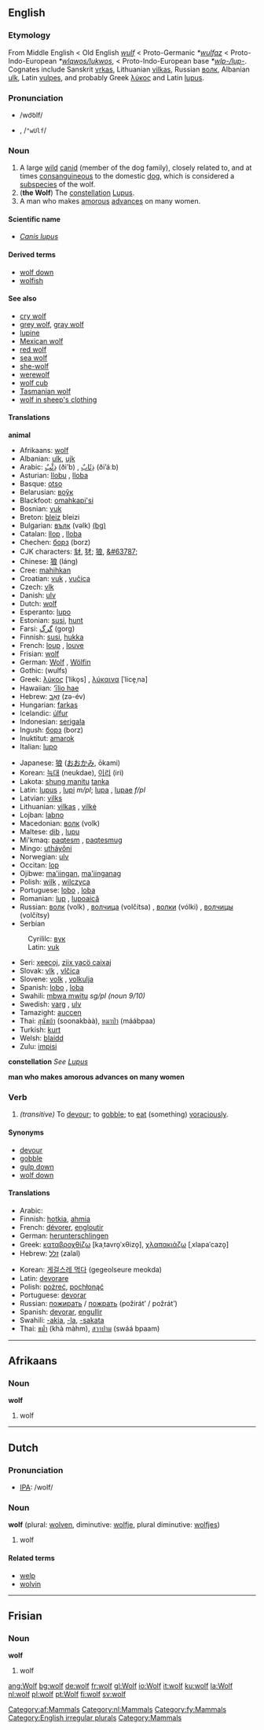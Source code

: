 {{wikipedia}}
==English==

===Etymology===
From Middle English < Old English ''[[wulf]]'' < Proto-Germanic ''*[[wulfaz]]'' < Proto-Indo-European ''*[[wlqwos/lukwos]]'', < Proto-Indo-European base ''*[[wlp-/lup-]]''. Cognates include Sanskrit [[vrkas]], Lithuanian [[vilkas]], Russian [[волк]], Albanian [[ulk]], Latin [[vulpes]], and probably Greek [[λύκος]] and Latin [[lupus]].

===Pronunciation===
*/wo͝olf/
*{{IPA|[ˈwʊɫf]}}, /<tt>"wUlf</tt>/
*:{{IPAchar|[[Rhymes:English:-ʊlf|Rhymes: -ʊlf]]}}

===Noun===
{{en-noun-irreg|wolves}}

# A large [[wild]] [[canid]] (member of the dog family), closely related to, and at times [[consanguineous]] to the domestic [[dog]], which is considered a [[subspecies]] of the wolf.
# ('''the Wolf''') The [[constellation]] [[w:Lupus|Lupus]].
# A man who makes [[amorous]] [[advance]]s on many women.

====Scientific name====
*''[[Canis lupus]]''

====Derived terms====
*[[wolf down]]
*[[wolfish]]

====See also====
*[[cry wolf]]
*[[grey wolf]], [[gray wolf]]
*[[lupine]]
*[[Mexican wolf]]
*[[red wolf]]
*[[sea wolf]]
*[[she-wolf]]
*[[werewolf]]
*[[wolf cub]]
*[[Tasmanian wolf]]
*[[wolf in sheep's clothing]]

====Translations====
'''animal'''
{{top}}
*Afrikaans: [[wolf#Afrikaans|wolf]]
*Albanian: [[ulk]], [[ujk]]
*Arabic: [[ذئب|ذِئْبٌ]] (ði’b) {{m}}, [[ذئاب|ذِئَابٌ]] (ði’áːb) {{p}}
*Asturian: [[llobu]] {{m}}, [[lloba]] {{f}}
*Basque: [[otso]]
*Belarusian: [[воўк]]
*Blackfoot: [[omahkapi'si]]
*Bosnian: [[vuk#Bosnian|vuk]] {{m}}
*Breton: [[bleiz]] {{m}} bleizi {{p}}
*Bulgarian: [[вълк]] (vəlk) {{m}} [[:bg:вълк|(bg)]] 
*Catalan: [[llop]] {{m}}, [[lloba]] {{f}}
*Chechen: [[борз]] (borz)
*CJK characters: [[豺]], [[犲]]; [[狼]], [[&#63787;]]
*Chinese: [[狼]] (láng)
*Cree: [[mahihkan]]
*Croatian: [[vuk#Croatian|vuk]] {{m}}, [[vučica#Croatian|vučica]] {{f}}
*Czech: [[vlk]] {{m}}
*Danish: [[ulv]] {{c}}
*Dutch: [[wolf#Dutch|wolf]] {{m}}
*Esperanto: [[lupo]]
*Estonian: [[susi]], [[hunt]]
*Farsi: [[گرگ]] (gorg)
*Finnish: [[susi]], [[hukka]]
*French: [[loup]] {{m}}, [[louve]] {{f}}
*Frisian: [[wolf#Frisian|wolf]]
*German: [[Wolf#German|Wolf]] {{m}}, [[Wölfin]] {{f}}
*Gothic: (wulfs) {{m}}
*Greek: [[λύκος]] [ˈliko̞s] {{m}}, [[λύκαινα]] [ˈlice̞ˌna] {{f}}
*Hawaiian: [[‘īlio hae]]
*Hebrew: [[זאב|זְאֵב]] (zə-év) {{m}}
*Hungarian: [[farkas]]
*Icelandic: [[úlfur]]
*Indonesian: [[serigala]]
*Ingush: [[борз]] (borz)
*Inuktitut: [[amarok]]
*Italian: [[lupo]] {{m}}
{{mid}}
*Japanese: [[狼]] ([[おおかみ]], ōkami)
*Korean: [[늑대]] (neukdae), [[이리]] (iri)
*Lakota: [[shung manitu]] [[tanka]]
*Latin: [[lupus]] {{m}}, [[lupi]] ''m/pl''; [[lupa]] {{f}}, [[lupae]] ''f/pl''
*Latvian: [[vilks]] {{m}}
*Lithuanian: [[vilkas]] {{m}}, [[vilkė]] {{f}}
*Lojban: [[labno]]
*Macedonian: [[волк]] (volk)
*Maltese: [[dib]] {{m}}, [[lupu]] {{m}}
*Mi'kmaq: [[paqtesm]] {{s}}, [[paqtesmug]] {{p}}
*Mingo: [[utháyôni]]
*Norwegian: [[ulv]] {{m}}
*Occitan: [[lop#Occitan|lop]] {{m}}
*Ojibwe: [[ma'iingan]], [[ma'iinganag]] {{p}}
*Polish: [[wilk]] {{m}}, [[wilczyca]] {{f}}
*Portuguese: [[lobo]] {{m}}, [[loba]] {{f}}
*Romanian: [[lup]] {{m}}, [[lupoaică]] {{f}}
*Russian: [[волк]] (volk) {{m}}, [[волчица]] (volčítsa) {{f}}, [[волки]] (vólki) {{m}} {{p}}, [[волчицы]] (volčítsy) {{f}} {{p}}
*Serbian
:Cyrililc: [[вук#Serbian|вук]] {{m}}
:Latin: [[vuk#Serbian|vuk]] {{m}}
*Seri: [[xeecoj]], [[ziix yacö caixaj]]
*Slovak: [[vlk#Slovak|vlk]] {{m}}, [[vlčica#Slovak|vlčica]] {{f}}
*Slovene: [[volk]] {{m}}, [[volkulja]] {{f}}
*Spanish: [[lobo]] {{m}}, [[loba]] {{f}}
*Swahili: [[mbwa mwitu]] ''sg/pl (noun 9/10)''
*Swedish: [[varg]] {{c}}, [[ulv]] {{c}}
*Tamazight: [[auccen]] {{m}}
*Thai: [[สุนัขบ้า]] (soonakbàà), [[หมาป่า]] (máábpaa)
*Turkish: [[kurt]]
*Welsh: [[blaidd]] {{m}}
*Zulu: [[impisi]]
{{bottom}}

'''constellation'''
''See [[Lupus]]''

'''man who makes amorous advances on many women'''
{{top}}
{{mid}}
{{bottom}}

===Verb===
{{en-infl-irreg|wolf|wolfs|wolfing|wolfed|wolfed}}

# ''(transitive)'' To [[devour]]; to [[gobble]]; to [[eat]] (something) [[voraciously]].

====Synonyms====
*[[devour]]
*[[gobble]]
*[[gulp down]]
*[[wolf down]]

====Translations====
{{top}}
*Arabic: {{ARchar|[[التهم بشراهة|اِلْتَهَمَ بِشْرَاهَة]]}} {{IPAchar|(iltáhama bišráːha)}}
*Finnish: [[hotkia]], [[ahmia]]
*French: [[dévorer]], [[engloutir]]
*German: [[herunterschlingen]]
*Greek: [[καταβροχθίζω]] [kaˌtavro̞ˈxθizo̞], [[χλαπακιάζω]] [ˌxlapaˈcazo̞]
*Hebrew: [[זלל]] (zalal)
{{mid}}
*Korean: [[게걸스레 먹다]] (gegeolseure meokda)
*Latin: [[devorare]]
*Polish: [[pożreć]], [[pochłonąć]]
*Portuguese: [[devorar]]
*Russian: [[пожирать]] / [[пожрать]] (požirát’ / požrát’)
*Spanish: [[devorar]], [[engullir]]
*Swahili: [[-akia]], [[-la]], [[-sakata]]
*Thai: [[ขม้ำ]] (khà màhm), [[สวาปาม]] (swáá bpaam)
{{bottom}}

----

==Afrikaans==
[[Category:af:Mammals]]
===Noun===
'''wolf'''

# wolf

----

==Dutch==
[[Category:nl:Mammals]]
===Pronunciation===
*[[w:IPA|IPA]]: /wolf/

===Noun===
'''wolf''' {{m}} (plural: [[wolven]], diminutive: [[wolfje]], plural diminutive: [[wolfjes]])

# wolf

====Related terms====
*[[welp]]
*[[wolvin]]

----

==Frisian==
[[Category:fy:Mammals]]

===Noun===
'''wolf'''

# wolf

[[Category:English irregular plurals]]
[[Category:Mammals]]

[[ang:Wolf]]
[[bg:wolf]]
[[de:wolf]]
[[fr:wolf]]
[[gl:Wolf]]
[[io:Wolf]]
[[it:wolf]]
[[ku:wolf]]
[[la:Wolf]]
[[nl:wolf]]
[[pl:wolf]]
[[pt:Wolf]]
[[fi:wolf]]
[[sv:wolf]]